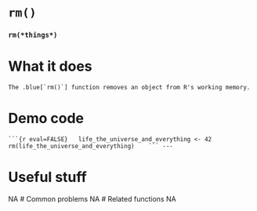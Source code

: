 # [`rm()`]{.blue}	
###	[`rm`]{.blue}`(*things*)`{.center}
# What it does
	The .blue[`rm()`] function removes an object from R's working memory.	
# Demo code
	```{r eval=FALSE}	life_the_universe_and_everything <- 42	rm(life_the_universe_and_everything)	```	---
# Useful stuff
NA
# Common problems
NA
# Related functions
NA